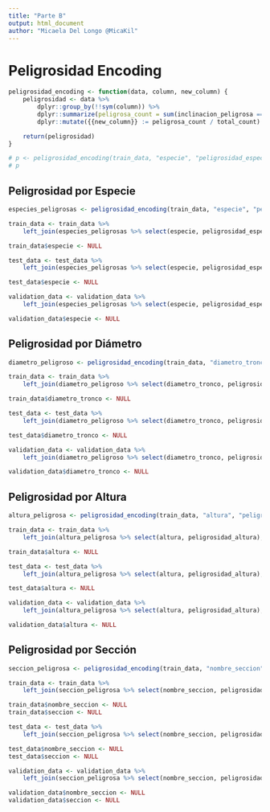 ```yaml
---
title: "Parte B"
output: html_document
author: "Micaela Del Longo @MicaKil"
---
```


# Peligrosidad Encoding

```r
peligrosidad_encoding <- function(data, column, new_column) {
    peligrosidad <- data %>%
        dplyr::group_by(!!sym(column)) %>%
        dplyr::summarize(peligrosa_count = sum(inclinacion_peligrosa == 1), total_count = n()) %>%
        dplyr::mutate({{new_column}} := peligrosa_count / total_count)

    return(peligrosidad)
}

# p <- peligrosidad_encoding(train_data, "especie", "peligrosidad_especie")
# p
```

## Peligrosidad por Especie

```r
especies_peligrosas <- peligrosidad_encoding(train_data, "especie", "peligrosidad_especie")

train_data <- train_data %>%
    left_join(especies_peligrosas %>% select(especie, peligrosidad_especie), by = "especie")

train_data$especie <- NULL
```

```r
test_data <- test_data %>%
	left_join(especies_peligrosas %>% select(especie, peligrosidad_especie), by = "especie")

test_data$especie <- NULL
```

```r
validation_data <- validation_data %>%
	left_join(especies_peligrosas %>% select(especie, peligrosidad_especie), by = "especie")

validation_data$especie <- NULL
```

## Peligrosidad por Diámetro

```r
diametro_peligroso <- peligrosidad_encoding(train_data, "diametro_tronco", "peligrosidad_diametro")

train_data <- train_data %>%
    left_join(diametro_peligroso %>% select(diametro_tronco, peligrosidad_diametro), by = "diametro_tronco")

train_data$diametro_tronco <- NULL
```

```r
test_data <- test_data %>%
	left_join(diametro_peligroso %>% select(diametro_tronco, peligrosidad_diametro), by = "diametro_tronco")

test_data$diametro_tronco <- NULL
```

```r
validation_data <- validation_data %>%
	left_join(diametro_peligroso %>% select(diametro_tronco, peligrosidad_diametro), by = "diametro_tronco")

validation_data$diametro_tronco <- NULL
```

## Peligrosidad por Altura

```r
altura_peligrosa <- peligrosidad_encoding(train_data, "altura", "peligrosidad_altura")

train_data <- train_data %>%
	left_join(altura_peligrosa %>% select(altura, peligrosidad_altura), by = "altura")

train_data$altura <- NULL
```

```r
test_data <- test_data %>%
	left_join(altura_peligrosa %>% select(altura, peligrosidad_altura), by = "altura")

test_data$altura <- NULL
```

```r
validation_data <- validation_data %>%
	left_join(altura_peligrosa %>% select(altura, peligrosidad_altura), by = "altura")

validation_data$altura <- NULL
```

## Peligrosidad por Sección

```r
seccion_peligrosa <- peligrosidad_encoding(train_data, "nombre_seccion", "peligrosidad_seccion")

train_data <- train_data %>%
	left_join(seccion_peligrosa %>% select(nombre_seccion, peligrosidad_seccion), by = "nombre_seccion")

train_data$nombre_seccion <- NULL
train_data$seccion <- NULL
```

```r
test_data <- test_data %>%
	left_join(seccion_peligrosa %>% select(nombre_seccion, peligrosidad_seccion), by = "nombre_seccion")

test_data$nombre_seccion <- NULL
test_data$seccion <- NULL
```

```r
validation_data <- validation_data %>%
	left_join(seccion_peligrosa %>% select(nombre_seccion, peligrosidad_seccion), by = "nombre_seccion")

validation_data$nombre_seccion <- NULL
validation_data$seccion <- NULL
```
